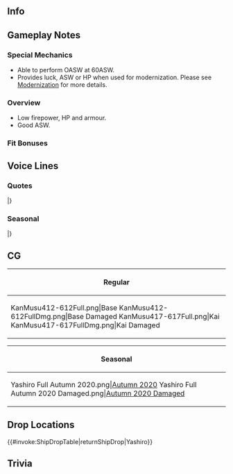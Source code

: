 ==Info==
{{KanmusuInfo|ID=412-612}}
{{KanmusuInfo|ID=417-617}}

==Gameplay Notes==
===Special Mechanics===
* Able to perform OASW at 60ASW.
* Provides luck, ASW or HP when used for modernization. Please see [[Modernization]] for more details.

===Overview===
* Low firepower, HP and armour.
* Good ASW.

===Fit Bonuses===
{{:{{BASEPAGENAME}}/Equipment Bonuses}}
{{clear}}

==Voice Lines==
===Quotes===
{{ShipquoteHeader}}
{{ShipquoteKai
|scenario = Introduction
|origin =御蔵型海防艦、六番艦、屋代。参ります。どんなに困難な状況でも、屋代頑張り抜きます！みんなさんを守る、それが努めですから。
|translation =I'm the 6th ship of the Mikura-class coastal defense ships, Yashiro. Reporting for duty. No matter how difficult things get, I'll do my very best! It's my duty to protect everyone after all.
}}
{{ShipquoteKai
|scenario = Library
|origin =御蔵型海防艦、六番艦、屋代です。マル急計画で生まれました。苦しいヒ船団の護衛や対潜掃討、戦後は機雷掃海任務、そして引き渡し後は正安として、対馬とともに戦えました。屋代、覚えていてください。
|translation =I'm the 6th ship of the Mikura-class coastal defense ships, Yashiro. I was born under the Maru-kyuu Plan.<ref>Referring to the [https://en.wikipedia.org/wiki/Rapid_Naval_Armaments_Supplement_Programme Rapid Naval Armaments Supplement Programme] of 1941.</ref> I escorted the beleaguered Hi-convoys and did anti-submarine sweeps. After the war, I did minesweeping missions. After being handed over, I was renamed to "Zheng-An" and fought beside Tsushima.<ref>She was actually named Wei Tai (威臺) from 1947 to 1950. She was only renamed Zheng-An after that.</ref> Please remember my service.
}}
{{ShipquoteKai
|scenario = Secretary 1
|origin =参りましょう？
|translation =Shall we get going?
}}
{{ShipquoteKai
|scenario = Secretary 2
|origin =朝霜さん、無理はしないで、お願いします。私が援護を引き受けます。
|translation =Asashimo, please don't push yourself. I'll be here to back you up.<ref>During the Hi-87 Convoy, Yashiro came across [[Asashimo]] that had fallen behind the Ten-Go force due to engine troubles. Asashimo refused an offer for Yashiro to take her injured or a tow. The two ships then split and Asashimo succumbed to an air attack later that day.</ref>
}}
{{ShipquoteKai
|scenario = Secretary 3
|origin =戦いの状況は厳しいですね。でも、ここ、この航路を守なければ、私達の明日は……提督と皆さんとともに、できることをがんばります！
|translation =The state of the war is looking grim. But if I don't defend this place, this route, our future will be... I'll do what I can with Admiral and everyone else!
}}
{{ShipquoteKai
|scenario = Idle
|origin =提督、いろいろなことを思い出します。色々と経験しました。
|translation =Admiral, I've been remembering many things. All those things that I've experienced.
}}
{{ShipquoteKai
|scenario = Secretary Married
|origin =提督、お茶にしましょう？台湾のいいお茶があるんです。
|translation =Admiral, shall we have some tea? I have some good tea from Taiwan.
}}
{{ShipquoteKai
|scenario = Wedding
|origin =提督、私になにか御用が？…えぇ？これを、屋代に！？ありがとうございます！私、いつまでも大切にします。
|translation =Admiral, did you call for me? ...Eh? Is this for me!? Thank you very much! I'll treasure this forever.
}}
{{ShipquoteKai
|scenario = Looking At Scores
|origin =屋代、情報をお持ちします。えへぇ、こちらですね？
|translation =I'll get you the information. Ehe, this is what you wanted right?
}}
{{ShipquoteKai
|scenario = Joining A Fleet
|origin =第一海上護衛隊、海防艦屋代、出撃します！
|translation =1st Maritime Escort Division, coastal defense ship Yashiro, sortieing!
}}
{{ShipquoteKai|kai = true|scenario = Joining A Fleet
|origin =第百二戦隊、海防艦屋代、出撃します！
|translation =102nd Squadron, coastal defense ship Yashiro, sortieing!
}}
{{ShipquoteKai
|scenario = Equipment 1
|origin =この装備…大切に使います。
|translation =I'll put... this equipment to good use.
}}
{{ShipquoteKai
|scenario = Equipment 2
|origin =貴重な装備、屋代、大事にします。
|translation =I'll take good care of this valuable equipment.
}}
{{ShipquoteKai
|scenario = Equipment 3
|origin =ここまでは、無事です。
|translation =It's fine so far.
}}
{{ShipquoteKai
|scenario = Supply
|origin =貴重な補給、ありがとうございます。
|translation =Thank you very much for these valuable supplies.
}}
{{ShipquoteKai
|scenario = Docking Minor
|origin =修理、助かります。
|translation =Repairs will help.
}}
{{ShipquoteKai
|scenario = Docking Major
|origin =提督、ご迷惑をおかけして、すみません。
|translation =Admiral, sorry for all the trouble.
}}
{{ShipquoteKai
|scenario = Construction
|origin =新戦力です！頼もしいですね？
|translation =It's a new addition to our forces! Doesn't she look promising?
}}
{{ShipquoteKai
|scenario = Returning From Sortie
|origin =艦隊、無事帰還しました。ほっとします。
|translation =The fleet has returned safely. What a relief.
}}
{{ShipquoteKai
|scenario = Starting A Sortie
|origin =御蔵型海防艦、屋代、抜錨！みんなさん、続いてください！
|translation =Mikura-class coastal defense ship, Yashiro, weighing anchor! Everyone, please follow me!
}}
{{ShipquoteKai
|scenario = Battle Start
|origin =敵、ですか？やらせはしません。戦闘、用意！
|translation =Is it an enemy? I won't let them have their way. Battle stations!
}}
{{ShipquoteKai
|scenario = Attack
|origin =撃ってぇ！！
|translation =Fireee!!
}}
{{ShipquoteKai
|scenario = Air Battle/Daytime Spotting/Night Battle Attack
|origin =守ってみせます！
|translation =I'll protect you!
}}
{{ShipquoteKai
|scenario = Night Battle
|origin =夜は危険です。慎重に進みましょう。
|translation =The night is dangerous. Let's proceed with caution.
}}
{{ShipquoteKai
|scenario = MVP
|origin =海防艦屋代が、お役に立てましたか？良かった！苦しい戦局ですが、さっさやっていきましょう！
|translation =Was I able to be useful? Great! The war looks grim, but let's keep supporting each other!
}}
{{ShipquoteKai|kai = true|scenario = MVP
|origin =私がお役に立てましたか？良かった！苦しい戦局ですが、さっさやっていきましょう！
|translation =Was I able to be useful? Great! The war looks grim, but let's keep supporting each other!<ref>Just a difference in her introduction.</ref>
}}
{{ShipquoteKai
|scenario = Minor Damage 1
|origin =あああああぁ！！
|translation =Aaaaah!!
}}
{{ShipquoteKai
|scenario = Minor Damage 2
|origin =いたい！目が…前が見えないは…
|translation =Ow! My eyes... I can't see...<ref>During the Hi-87 Convoy, she suffered a direct hit to the bridge that killed most of her officers.</ref>
}}
{{ShipquoteKai
|scenario = Major Damage
|origin =いやああああ！！浸水！なんとか戻らないと。
|translation =Aaaaaaah!! I'm flooding. I need to make it back somehow.<ref>She struck a mine while departing Kaohsiung on 14 Sept 1944 that flooded her bow.</ref>
}}
{{ShipquoteKai
|scenario = Sunk
|origin =体が…沈んでいく……これが沈むということ…冷たくて、寂しくて…悲しい…みんなさん、ごめんなさい…
|translation =My body... is sinking... So this is what they mean by sinking... It's so cold and lonely... and sad... Everyone, I'm sorry...
}}
|}
<references/>
{{clear}}

===Seasonal===
{{SeasonalHeaderOld}}
{{SeasonalQuote
|scenario = [[Seasonal/Autumn_2020|Autumn 2020]]
|origin = 浴衣、どうでしょうか？そうですか。良かった。
|translation =	How does my yukata look? I see. That's great.
|audio = Yashiro_Autumn_2020_Secretary_1.mp3
|notes = 
}}
{{SeasonalQuote
|scenario = [[Seasonal/Christmas_2020|Christmas 2020]]
|origin = 台湾ではあんまりクリスマスって…でも、楽しそうです。
|translation =	We didn't really celebrate Christmas in Taiwan... But, it looks fun.
|audio = Yashiro_Christmas_2020_Secretary_1.mp3
|notes = 
}}
{{SeasonalQuote
|scenario = [[Seasonal/Setsubun_2021|Setsubun 2021]]
|origin = 節分は、択捉型と対抗戦ですか？あぁ、はい！がんばります。
|translation =	Setsubun is a wargame with the Etorofu-class? Ah, yes! I'll do my best.
|audio = Yashiro_Setsubun_2021_Secretary_1.mp3
|notes = 
}}
{{SeasonalQuote
|scenario = [[Seasonal/Valentine's_Day_2021|Valentine's Day 2021]]
|origin = 提督、こちらをどうぞ。少しビターです。どうですか？
|translation = Admiral, this is for you. It's a bit bitter. How is it?
|audio = Yashiro_Valentines_2021_Secretary_1.mp3
|notes = 
}}
{{SeasonalQuote
|scenario = [[Seasonal/White_Day_2021|White Day2021]]
|origin =提督、お返しを？ありがとうございます。いただきます。 
|translation =	Admiral, is this for me? Thank you very much. I accept. 
|audio = Yashiro_White_Day_2021_Secretary_1.mp3
|notes =
}}
{{SeasonalQuote
|scenario = [[Seasonal/Eighth_Anniversary|8th Anniversary]]
|origin = 八周年、おめでとうございます。嬉しい。
|translation =	Congratulations on the 8th Anniversary. It makes me happy.
|audio = Yashiro_8th Anniversary_Secretary_1.mp3
|notes = 
}}
{{SeasonalQuote
|scenario = [[Seasonal/Rainy_Season_2021|Rainy Season 2021]]
|origin = てるてる坊主、台湾にもあるんです。ほら、できました。 
|translation =	They had teruteru bouzu in Taiwan too. Look, it's done. 
|audio = Yashiro_Rainy Season 2021_Secretary_1.mp3
|notes = 
}}
|}<references/>

{{clear}}

==CG==
{| class="mw-collapsible mw-collapsed wikitable" style="width: 100%;"
!Regular
|-
|<gallery>
KanMusu412-612Full.png|Base
KanMusu412-612FullDmg.png|Base Damaged
KanMusu417-617Full.png|Kai
KanMusu417-617FullDmg.png|Kai Damaged
</gallery>
|}

{| class="mw-collapsible mw-collapsed wikitable" style="width: 100%;"
!Seasonal
|-
|<gallery>
Yashiro Full Autumn 2020.png|[[Seasonal/Autumn_2020|Autumn 2020]]
Yashiro Full Autumn 2020 Damaged.png|[[Seasonal/Autumn_2020|Autumn 2020 Damaged]]
</gallery>
|}

==Drop Locations==
{{#invoke:ShipDropTable|returnShipDrop|Yashiro}}

==Trivia==

{{Shiplist}}